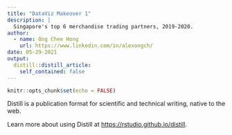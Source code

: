 ```yaml
---
title: "DataViz Makeover 1"
description: |
  Singapore's top 6 merchandise trading partners, 2019-2020.
author:
  - name: Ong Chee Hong
    url: https://www.linkedin.com/in/alexongch/
date: 05-29-2021
output:
  distill::distill_article:
    self_contained: false
---
```



```r
knitr::opts_chunk$set(echo = FALSE)
```

Distill is a publication format for scientific and technical writing, native to the web.

Learn more about using Distill at <https://rstudio.github.io/distill>.


